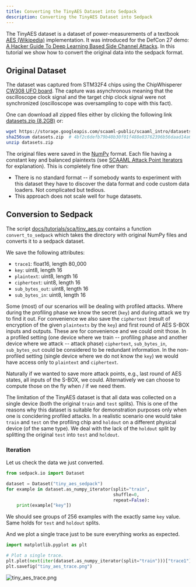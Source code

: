 ```yaml
---
title: Converting the TinyAES Dataset into Sedpack
description: Converting the TinyAES Dataset into Sedpack
---
```


The TinyAES dataset is a dataset of power-measurements of a textbook [AES
(Wikipedia)](https://de.wikipedia.org/wiki/Advanced_Encryption_Standard)
implementation. It was introduced for the DefCon 27 demo: [A Hacker Guide To
Deep Learning Based Side Channel
Attacks](https://elie.net/talk/a-hackerguide-to-deep-learning-based-side-channel-attacks).
In this tutorial we show how to convert the original data into the sedpack
format.

## Original Dataset

The dataset was captured from STM32F4 chips using the ChipWhisperer [CW308 UFO
board](https://www.newae.com/chipwhisperer). The capture was asynchronous
meaning that the oscilloscope clock signal and the target chip clock signal
were not synchronized (oscilloscope was oversampling to cope with this fact).

One can download all zipped files either by clicking the following link
[datasets.zip
(8.2GB)](https://storage.googleapis.com/scaaml-public/scaaml_intro/datasets.zip)
or:

```bash
wget https://storage.googleapis.com/scaaml-public/scaaml_intro/datasets.zip
sha256sum datasets.zip  # 4bf2c6defb79b40b30f01f488e83762396b56daad14a694f64916be2b665b2f8 
unzip datasets.zip
```

The original files were saved in the
[NumPy](https://numpy.org/doc/1.26/reference/generated/numpy.savez.html)
format. Each file having a constant key and balanced plaintexts (see [SCAAML
Attack Point
Iterators](https://google.github.io/scaaml/guides/capture/attack_point_iterators/)
for explanation). This is completely fine other than:

-   There is no standard format -- if somebody wants to experiment with this
    dataset they have to discover the data format and code custom data loaders.
    Not complicated but tedious.
-   This approach does not scale well for huge datasets.

## Conversion to Sedpack

The script
[docs/tutorials/sca/tiny_aes.py](https://github.com/google/sedpack/blob/main/docs/tutorials/sca/tiny_aes.py)
contains a function `convert_to_sedpack` which takes the directory with
original NumPy files and converts it to a sedpack dataset.

We save the following attributes:

-   `trace1`: float16, length 80_000
-   `key`: uint8, length 16
-   `plaintext`: uint8, length 16
-   `ciphertext`: uint8, length 16
-   `sub_bytes_out`: uint8, length 16
-   `sub_bytes_in`: uint8, length 16

Some (most) of our scenarios will be dealing with profiled attacks. Where
during the profiling phase we know the secret (`key`) and during attack we try
to find it out. For convenience we also save the `ciphertext` (result of
encryption of the given `plaintexts` by the `key`) and first round of AES S-BOX
inputs and outputs. These are for convenience and we could omit those. In a
profiled setting (one device where we train -- profiling phase and another
device where we attack -- attack phase) `ciphertext`, `sub_bytes_in`,
`sub_bytes_out` could be considered to be redundant information. In the
non-profiled setting (single device where we do not know the `key`) we would
have access only to `plaintext` and `ciphertext`.

Naturally if we wanted to save more attack points, e.g., last round of AES
states, all inputs of the S-BOX, we could. Alternatively we can choose to
compute those on the fly when / if we need them.

The limitation of the TinyAES dataset is that all data was collected on a
single device (both the original `train` and `test` splits). This is one of the
reasons why this dataset is suitable for demonstration purposes only when one
is concidering profiled attacks. In a realistic scenario one would take `train`
and `test` on the profiling chip and `holdout` on a different physical device
(of the same type). We deal with the lack of the `holdout` split by splitting
the original `test` into `test` and `holdout`.

### Iteration

Let us check the data we just converted.

```python
from sedpack.io import Dataset

dataset = Dataset("tiny_aes_sedpack")
for example in dataset.as_numpy_iterator(split="train",
                                         shuffle=0,
                                         repeat=False):
    print(example["key"])
```

We should see groups of 256 examples with the exactly same `key` value. Same
holds for `test` and `holdout` splits.

And we plot a single trace just to be sure everything works as expected.

```python
import matplotlib.pyplot as plt

# Plot a single trace.
plt.plot(next(iter(dataset.as_numpy_iterator(split="train")))["trace1"])
plt.savefig("tiny_aes_trace.png")
```

![tiny_aes_trace.png](tiny_aes_trace.png)
